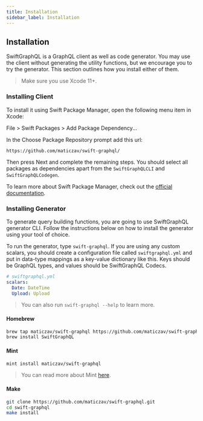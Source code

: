 ```yaml
---
title: Installation
sidebar_label: Installation
---
```


## Installation

SwiftGraphQL is a GraphQL client as well as code generator. You may use the client without generating the utility functions, but we encourage you to try the generator. This section outlines how you install either of them.

> Make sure you use Xcode 11+.

### Installing Client

To install it using Swift Package Manager, open the following menu item in Xcode:

File > Swift Packages > Add Package Dependency...

In the Choose Package Repository prompt add this url:

```
https://github.com/maticzav/swift-graphql/
```

Then press Next and complete the remaining steps. You should select all packages as dependencies apart from the `SwiftGraphQLCLI` and `SwiftGraphQLCodegen`.

To learn more about Swift Package Manager, check out the [official documentation](https://developer.apple.com/documentation/xcode/adding_package_dependencies_to_your_app).

### Installing Generator

To generate query building functions, you are going to use SwiftGraphQL generator CLI. Follow the instructions below on how to install the generator using your tool of choice.

To run the generator, type `swift-graphql`. If you are using any custom scalars, you should create a configuration file called `swiftgraphql.yml` and put in data-type mappings as a key-value dictionary like this. Keys should be GraphQL types, and values should be SwiftGraphQL Codecs.

```yml
# swiftgraphql.yml
scalars:
  Date: DateTime
  Upload: Upload
```

> You can also run `swift-graphql --help` to learn more.

#### Homebrew

```sh
brew tap maticzav/swift-graphql https://github.com/maticzav/swift-graphql.git
brew install SwiftGraphQL
```

#### Mint

```sh
mint install maticzav/swift-graphql
```

> You can read more about Mint [here](https://github.com/yonaskolb/mint).

#### Make

```sh
git clone https://github.com/maticzav/swift-graphql.git
cd swift-graphql
make install
```
